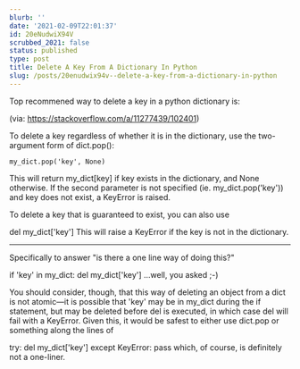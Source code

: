 ```yaml
---
blurb: ''
date: '2021-02-09T22:01:37'
id: 20eNudwiX94V
scrubbed_2021: false
status: published
type: post
title: Delete A Key From A Dictionary In Python
slug: /posts/20enudwix94v--delete-a-key-from-a-dictionary-in-python
---
```


Top recommened way to delete a key in a python dictionary is:

(via: https://stackoverflow.com/a/11277439/102401)


To delete a key regardless of whether it is in the dictionary, use the two-argument form of dict.pop():

    my_dict.pop('key', None)
    
This will return my_dict[key] if key exists in the dictionary, and None otherwise. If the second parameter is not specified (ie. my_dict.pop('key')) and key does not exist, a KeyError is raised.

To delete a key that is guaranteed to exist, you can also use

del my_dict['key']
This will raise a KeyError if the key is not in the dictionary.


---



Specifically to answer "is there a one line way of doing this?"

if 'key' in my_dict: del my_dict['key']
...well, you asked ;-)

You should consider, though, that this way of deleting an object from a dict is not atomic—it is possible that 'key' may be in my_dict during the if statement, but may be deleted before del is executed, in which case del will fail with a KeyError. Given this, it would be safest to either use dict.pop or something along the lines of

try:
    del my_dict['key']
except KeyError:
    pass
which, of course, is definitely not a one-liner.
